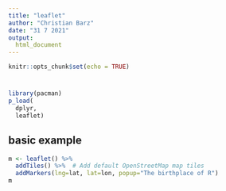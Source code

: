 ```yaml
---
title: "leaflet"
author: "Christian Barz"
date: "31 7 2021"
output: 
  html_document
---
```


```r
knitr::opts_chunk$set(echo = TRUE)
```

#

```r
library(pacman)
p_load(
  dplyr,
  leaflet)
```

## basic example 

```r

m <- leaflet() %>%
  addTiles() %>%  # Add default OpenStreetMap map tiles
  addMarkers(lng=lat, lat=lon, popup="The birthplace of R")
m
```


